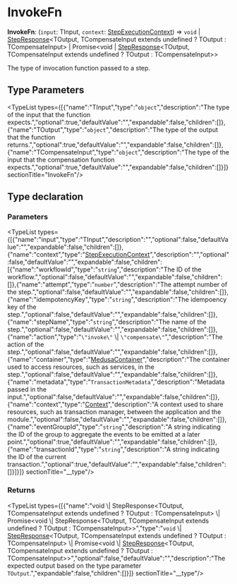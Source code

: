 
# InvokeFn

 **InvokeFn**: (`input`: TInput, `context`: [StepExecutionContext](../../interfaces/workflows.StepExecutionContext/page.mdx)) => `void` \| [StepResponse](../../classes/workflows.StepResponse/page.mdx)&#60;TOutput, TCompensateInput extends undefined ? TOutput : TCompensateInput&#62; \| Promise&#60;void \| [StepResponse](../../classes/workflows.StepResponse/page.mdx)&#60;TOutput, TCompensateInput extends undefined ? TOutput : TCompensateInput&#62;&#62;

The type of invocation function passed to a step.

## Type Parameters

<TypeList types={[{"name":"TInput","type":"`object`","description":"The type of the input that the function expects.","optional":true,"defaultValue":"","expandable":false,"children":[]},{"name":"TOutput","type":"`object`","description":"The type of the output that the function returns.","optional":true,"defaultValue":"","expandable":false,"children":[]},{"name":"TCompensateInput","type":"`object`","description":"The type of the input that the compensation function expects.","optional":true,"defaultValue":"","expandable":false,"children":[]}]}  sectionTitle="InvokeFn"/>

## Type declaration

### Parameters

<TypeList types={[{"name":"input","type":"TInput","description":"","optional":false,"defaultValue":"","expandable":false,"children":[]},{"name":"context","type":"[StepExecutionContext](../../interfaces/workflows.StepExecutionContext/page.mdx)","description":"","optional":false,"defaultValue":"","expandable":false,"children":[{"name":"workflowId","type":"`string`","description":"The ID of the workflow.","optional":false,"defaultValue":"","expandable":false,"children":[]},{"name":"attempt","type":"`number`","description":"The attempt number of the step.","optional":false,"defaultValue":"","expandable":false,"children":[]},{"name":"idempotencyKey","type":"`string`","description":"The idempoency key of the step.","optional":false,"defaultValue":"","expandable":false,"children":[]},{"name":"stepName","type":"`string`","description":"The name of the step.","optional":false,"defaultValue":"","expandable":false,"children":[]},{"name":"action","type":"`\"invoke\"` \\| `\"compensate\"`","description":"The action of the step.","optional":false,"defaultValue":"","expandable":false,"children":[]},{"name":"container","type":"[MedusaContainer](../../../medusa/types/medusa.MedusaContainer/page.mdx)","description":"The container used to access resources, such as services, in the step.","optional":false,"defaultValue":"","expandable":false,"children":[]},{"name":"metadata","type":"`TransactionMetadata`","description":"Metadata passed in the input.","optional":false,"defaultValue":"","expandable":false,"children":[]},{"name":"context","type":"[Context](../../../types/interfaces/types.Context/page.mdx)","description":"A context used to share resources, such as transaction manager, between the application and the module.","optional":false,"defaultValue":"","expandable":false,"children":[]},{"name":"eventGroupId","type":"`string`","description":"A string indicating the ID of the group to aggregate the events to be emitted at a later point.","optional":true,"defaultValue":"","expandable":false,"children":[]},{"name":"transactionId","type":"`string`","description":"A string indicating the ID of the current transaction.","optional":true,"defaultValue":"","expandable":false,"children":[]}]}]}  sectionTitle="__type"/>

### Returns

<TypeList types={[{"name":"void \\| StepResponse&#60;TOutput, TCompensateInput extends undefined ? TOutput : TCompensateInput&#62; \\| Promise&#60;void \\| StepResponse&#60;TOutput, TCompensateInput extends undefined ? TOutput : TCompensateInput&#62;&#62;","type":"`void` \\| [StepResponse](../../classes/workflows.StepResponse/page.mdx)&#60;TOutput, TCompensateInput extends undefined ? TOutput : TCompensateInput&#62; \\| Promise&#60;void \\| [StepResponse](../../classes/workflows.StepResponse/page.mdx)&#60;TOutput, TCompensateInput extends undefined ? TOutput : TCompensateInput&#62;&#62;","optional":false,"defaultValue":"","description":"The expected output based on the type parameter `TOutput`.","expandable":false,"children":[]}]}  sectionTitle="__type"/>
